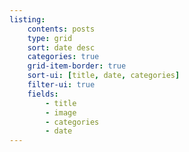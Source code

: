 ```yaml
---
listing: 
    contents: posts
    type: grid
    sort: date desc
    categories: true
    grid-item-border: true
    sort-ui: [title, date, categories]
    filter-ui: true
    fields: 
        - title
        - image
        - categories
        - date
---
```

